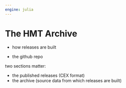 ```yaml
---
engine: julia
---
```


# The HMT Archive


::: {.callout-caution title="Content TBA"}

- how releases are built

- the github repo

two sections matter:

- the published releases (CEX format)
- the archive (source data from which releases are built)


:::